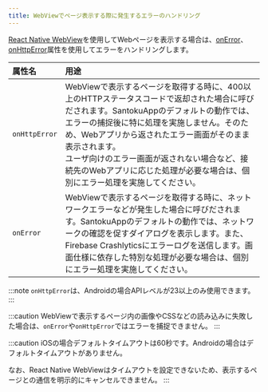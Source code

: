 ```yaml
---
title: WebViewでページ表示する際に発生するエラーのハンドリング
---
```


[React Native WebView](https://github.com/react-native-webview/react-native-webview)を使用してWebページを表示する場合は、[onError](https://github.com/react-native-webview/react-native-webview/blob/v11.13.0/docs/Reference.md#onerror)、[onHttpError](https://github.com/react-native-webview/react-native-webview/blob/v11.13.0/docs/Reference.md#onhttperror)属性を使用してエラーをハンドリングします。

| 属性名             | 用途                               |
| :---------------- | :-------------------------------- |
| `onHttpError`     | WebViewで表示するページを取得する時に、400以上のHTTPステータスコードで返却された場合に呼びだされます。SantokuAppのデフォルトの動作では、エラーの捕捉後に特に処理を実施しません。そのため、Webアプリから返されたエラー画面がそのまま表示されます。<br/>ユーザ向けのエラー画面が返されない場合など、接続先のWebアプリに応じた処理が必要な場合は、個別にエラー処理を実施してください。 |
| `onError`         | WebViewで表示するページを取得する時に、ネットワークエラーなどが発生した場合に呼びだされます。SantokuAppのデフォルトの動作では、ネットワークの確認を促すダイアログを表示します。また、Firebase Crashlyticsにエラーログを送信します。画面仕様に依存した特別な処理が必要な場合は、個別にエラー処理を実施してください。 |

:::note
`onHttpError`は、Androidの場合APIレベルが23以上のみ使用できます。
:::

:::caution
WebViewで表示するページ内の画像やCSSなどの読み込みに失敗した場合は、`onError`や`onHttpError`ではエラーを捕捉できません。
:::

:::caution
iOSの場合デフォルトタイムアウトは60秒です。Androidの場合はデフォルトタイムアウトがありません。

なお、React Native WebViewはタイムアウトを設定できないため、表示するページとの通信を明示的にキャンセルできません。
:::

